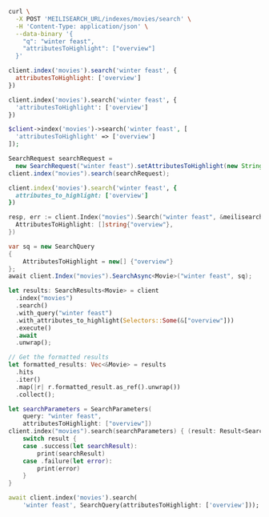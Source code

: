 <CodeGroup>

```bash cURL
curl \
  -X POST 'MEILISEARCH_URL/indexes/movies/search' \
  -H 'Content-Type: application/json' \
  --data-binary '{
    "q": "winter feast",
    "attributesToHighlight": ["overview"]
  }'
```


```javascript JS
client.index('movies').search('winter feast', {
  attributesToHighlight: ['overview']
})
```


```python Python
client.index('movies').search('winter feast', {
  'attributesToHighlight': ['overview']
})
```


```php PHP
$client->index('movies')->search('winter feast', [
  'attributesToHighlight' => ['overview']
]);
```


```java Java
SearchRequest searchRequest =
  new SearchRequest("winter feast").setAttributesToHighlight(new String[] {"overview"});
client.index("movies").search(searchRequest);
```


```ruby Ruby
client.index('movies').search('winter feast', {
  attributes_to_highlight: ['overview']
})
```


```go Go
resp, err := client.Index("movies").Search("winter feast", &meilisearch.SearchRequest{
  AttributesToHighlight: []string{"overview"},
})
```


```csharp C#
var sq = new SearchQuery
{
    AttributesToHighlight = new[] {"overview"}
};
await client.Index("movies").SearchAsync<Movie>("winter feast", sq);
```


```rust Rust
let results: SearchResults<Movie> = client
  .index("movies")
  .search()
  .with_query("winter feast")
  .with_attributes_to_highlight(Selectors::Some(&["overview"]))
  .execute()
  .await
  .unwrap();

// Get the formatted results
let formatted_results: Vec<&Movie> = results
  .hits
  .iter()
  .map(|r| r.formatted_result.as_ref().unwrap())
  .collect();
```


```swift Swift
let searchParameters = SearchParameters(
    query: "winter feast",
    attributesToHighlight: ["overview"])
client.index("movies").search(searchParameters) { (result: Result<Searchable<Movie>, Swift.Error>) in
    switch result {
    case .success(let searchResult):
        print(searchResult)
    case .failure(let error):
        print(error)
    }
}
```


```dart Dart
await client.index('movies').search(
    'winter feast', SearchQuery(attributesToHighlight: ['overview']));
```

</CodeGroup>